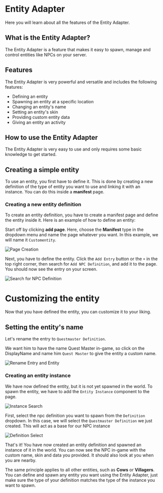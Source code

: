 # Entity Adapter
Here you will learn about all the features of the Entity Adapter.

## What is the Entity Adapter?
The Entity Adapter is a feature that makes it easy to spawn, manage and control entities like NPCs on your server.

## Features

The Entity Adapter is very powerful and versatile and includes the following features:
- Defining an entity
- Spawning an entity at a specific location
- Changing an entity's name
- Setting an entity's skin
- Providing custom entity data
- Giving an entity an activity

## How to use the Entity Adapter
The Entity Adapter is very easy to use and only requires some basic knowledge to get started.

## Creating a simple entity
To use an entity, you first have to define it.
This is done by creating a new definition of the type of entity you want to use and linking it with an instance.
You can do this inside a **manifest** page.

### Creating a new entity definition
To create an entity definition, you have to create a manifest page and define the entity inside it. Here is an example of how to define an entity:

Start off by clicking **add page**.
Here, choose the **Manifest** type in the dropdown menu and name the page whatever you want.
In this example, we will name it `Customentity`.

![Page Creation](../../assets/entity-adapter/create_page.png)

Next, you have to define the entity. Click the `Add Entry` button or the `+` in the top right corner,
then search for `Add NPC Definition`, and add it to the page. You should now see the entry on your screen.

![Search for NPC Definition](../../assets/entity-adapter/definition_search.png)

# Customizing the entity
Now that you have defined the entity, you can customize it to your liking.

## Setting the entity's name
Let's rename the entry to `Questmaster Definition`.

We want him to have the name Quest Master in-game, so click on the DisplayName and name him `Quest Master` to give the entity a custom name.

![Rename Entry and Entity](../../assets/entity-adapter/entity_name_change.png)

### Creating an entity instance
We have now defined the entity, but it is not yet spawned in the world. To spawn the entity, we have to add the `Entity Instance` component to the page.

![Instance Search](../../assets/entity-adapter/search_instance.png)

First, select the npc definition you want to spawn from the `Definition` dropdown.
In this case, we will select the `Questmaster Definition`
we just created.
This will act as a base for our NPC instance

![Definition Select](../../assets/entity-adapter/definition_select.png)

That's it!
You have now created an entity definition and spawned an instance of it in the world.
You can now see the NPC in-game with the custom name, skin and data you provided.
It should also look at you when you are nearby.

The same principle applies to all other entities, such as **Cows** or **Villagers**.
You can define and spawn any entity you want using the Entity Adapter, just make sure the type of your definition
matches the type of the instance you want to spawn.